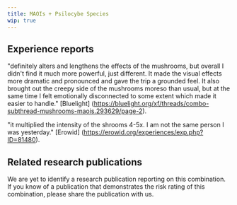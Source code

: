 ---
title: MAOIs + Psilocybe Species
wip: true
---

## Experience reports

"definitely alters and lengthens the effects of the mushrooms, but overall I didn't find it much more powerful, just different. It made the visual effects more dramatic and pronounced and gave the trip a grounded feel. It also brought out the creepy side of the mushrooms moreso than usual, but at the same time I felt emotionally disconnected to some extent which made it easier to handle." [Bluelight] (https://bluelight.org/xf/threads/combo-subthread-mushrooms-maois.293629/page-2).

"it multiplied the intensity of the shrooms 4-5x. I am not the same person I was yesterday." [Erowid] (https://erowid.org/experiences/exp.php?ID=81480).

## Related research publications

We are yet to identify a research publication reporting on this combination. If you know of a publication that demonstrates the risk rating of this combination, please share the publication with us.



